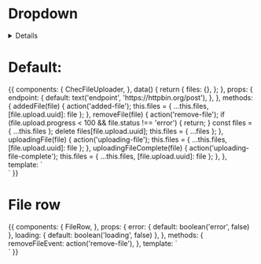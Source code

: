 
<Meta title="Form fields/File uploader" component={ChecFileUploader} />

# Dropdown

<details>

</details>

<Props of={ChecFileUploader} />

# Default:

<Preview>
  <Story name="Default">
    {{
      components: {
        ChecFileUploader,
      },
      data() {
        return {
          files: {},
        };
      },
      props: {
        endpoint: {
          default: text('endpoint', 'https://httpbin.org/post'),
        },
      },
      methods: {
        addedFile(file) {
          action('added-file');
          this.files = { ...this.files, [file.upload.uuid]: file };
        },
        removeFile(file) {
          action('remove-file');
          if (file.upload.progress < 100 && file.status !== 'error') {
            return;
          }
          const files = { ...this.files };
          delete files[file.upload.uuid];
          this.files = { ...files };
        },
        uploadingFile(file) {
          action('uploading-file');
          this.files = { ...this.files, [file.upload.uuid]: file };
        },
       uploadingFileComplete(file) {
          action('uploading-file-complete');
          this.files = { ...this.files, [file.upload.uuid]: file };
        },
      },
      template: `
        <div class="p-16 flex justify-center w-full h-full bg-white py-20">
          <ChecFileUploader
            :files="Object.values(files)"
            @file-added="addedFile"
            @remove-file="removeFile"
            @file-uploading="uploadingFile"
            @file-uploading-complete="uploadingFileComplete"
            :endpoint="endpoint"
          />
        </div>`
    }}
  </Story>
</Preview>


# File row

<Preview>
  <Story name="FileRow">
    {{
      components: {
        FileRow,
      },
      props: {
        error: {
          default: boolean('error', false)
        },
        loading: {
          default: boolean('loading', false)
        },
      },
      methods: {
        removeFileEvent: action('remove-file'),
      },
      template: `
        <div class="p-16 flex justify-center w-full h-full bg-white py-20">
          <FileRow
            :loading="loading"
            :error="error"
            @remove-file="removeFileEvent"
          />
        </div>`
    }}
  </Story>
</Preview>
